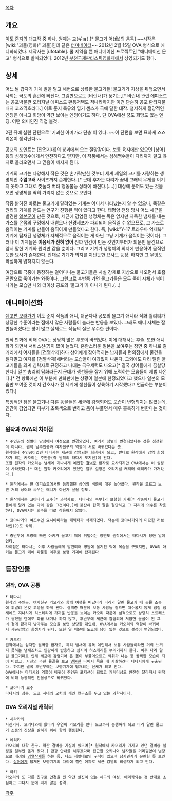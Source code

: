 [[목차]]

== 개요 ==
[[이토 준지]]의 대표작 중 하나. 원제는 교(ギョ).[* 물고기 어(魚)의 음독] ~~시작은 [wiki:"괴물(영화)" 괴물]인데 끝은 [[터미네이터]]~~ 2012년 2월 15일 OVA 형식으로 애니화되었다. 제작사는 [ufotable]. 쿨 제약을 깬 애니메이션 프로젝트인 "애니메이션 문고" 형식으로 발매되었다. 2012년 [[부천국제판타스틱영화제]]에서 상영되기도 했다. 

== 상세 ==
어느 날 갑자기 기계 발을 달고 해변으로 상륙한 물고기들! 물고기가 지상을 뒤덮으면서 사회는 극도의 혼란에 빠진다. 그림만으로도 [비린내]가 풍기는,[* 비린내 관련 에피소드는 공포박물관 오리지널 에피소드 환통저택도 적나라하지만 이건 단순히 공포 환타지물내지 코즈믹호러다.] 이토 준지 특유의 엽기 센스가 극에 달한 대작. 철저하게 절망적인 엔딩은 아니고 희망이 약간 보이는 엔딩이기도 하다.  단 OVA에선 꿈도 희망도 없는 엔딩. 어떤 의미인진 직접 볼것.

2편 뒤에 실린 단편으로 '기괴한 아미가라 단층'이 있다. ~~이 단편을 보면 묘하게 죠죠리온이 생각난다~~

공포의 포인트는 [안전지대]의 붕괴에서 오는 절망감이다. 보통 육지에만 있으면 [상어] 등의 심해맹수에게서 안전하다고 믿지만, 이 작품에서는 심해맹수들이 다리까지 달고 육지로 올라오면서 그 믿음이 깨지게 된다.

기계의 크기는 다양해서 작은 것은 손가락만한 것부터 세계 제일의 크기를 자랑하는 생명체인 '''수염고래''' 사이즈까지 존재한다. [* 근데 후자는 다리가 끝내 고래의 무게를 이기지 못하고 그대로 찟눌려 버려 행동불능 상태에 빠진다.(....)] 대상에 문어도 있는 것을 보면 생명체를 딱히 가리지 않는 것으로 보인다.

작중 밝혀진 바로는 물고기에 달려있는 기계는 어디서 나타났는지 알 수 없으나, 똑같은 원리의 기계를 만드는 연구가 진행된 적이 있다고 한다. 태평양 전쟁 당시 어느 세균을 발견한 [[일본군]]이 만든 것으로, 세균에 감염된 생명체는 독은 없지만 지독한 냄새를 내는 가스를 온몸의 구멍에서 내뿜으나 신경세포가 파괴되어 움직일 수 없으므로, 그 가스로 움직이는 기계를 만들어 움직이게 만들었다고 한다. 즉, [wiki:"Y-17 트라우마 억제복" 기계에 탑재된 생명체가 자체적으로 움직이는 게 아닌 그냥 기계가 움직이는 것이다]. 그러나 이 기계들은 '''이음세가 전혀 없어''' 진짜 인간이 만든 것인지부터가 의문인 물건으로 앞서 말한 기계와 원리만 같을 뿐이다. 그리고 기계가 생명체의 의지에 반응하여 움직인 듯한 묘사가 존재한다. 반대로 기계가 의지를 지닌듯한 묘사도 등장.  하지만 그 무엇도 확실하게 밝혀지지 않는다. 

여담으로 극중에 등장하는 걸어다니는 물고기들은 사실 강제로 지상으로 나오면서 호흡곤란으로 죽어가는 와중이다. 그런고로 후반쯤 가면 물고기들은 모두 죽어 시체가 썩어 나가는 모습만 나와 더이상 공포의 '물고기'가 아니게 된다.(...)
== 애니메이션화 ==
[http://animage.net/board/read.php?id=ani_news&page=1&code=11860 예고편 보러가기]
이토 준지 작품의 애니, 더군다나 공포의 물고기 애니라 작화 퀄리티가 상당한 수준이라는 점에서 많은 사람들이 놀라는 반응을 보였다. 그래도 애니 자체는 잘 만들어졌다는 평이 많고 실제로도 작품의 질은 우수한 편이다.

원작 만화에 비해 OVA는 상당히 많은 부분이 바뀌었다. 이에 대해서는 후술. 또한 애니화가 되면서 서비스신(?)이 많이 늘었다.
혼란스러운 일본을 보여주는 장면 중 하나로 길거리에서 여자들을 [검열삭제]하다 상어에게 잡아먹히는 남자들과 편의점에서 물건을 털다말고 여자를 [검열삭제]해버리는 모습들이 여과없이 나온다. 그외에도 다리 달린 물고기들을 외계 침략자로 규정하고 나대는 극우세력도 나오고[* 결국 상어들에게 끔살당한다.] 일본 총리의 담화라든지 군대가 생선들을 잡기 위해 노력하는 모습들이 제법 나온다.[* 전 항목에선 이 부분에 만화판에는 상황이 일본에 한정되었다고 했으나 일본의 모습만 보여준 것이지 간호사가 전 세계에 생선들이 상륙하기 시작했다고 언급하는 부분이 있다.]
 
특징적인 점은 물고기나 다른 동물들은 세균에 감염되어도 모습이 변형되지는 않았는데, 인간이 감염되면 피부가 초록색으로 변하고 몸이 부풀면서 매우 흉측하게 변한다는 것이다.

=== 원작과 OVA의 차이점 ===
 * 주인공의 성별이 남성에서 여성으로 변경되었다. 여기서 성별이 변경되었다는 것은 성전환이 아니라, 원작 남주인공과 여자친구의 역할이 서로 바뀌었다는 뜻. 
 원작에서 주인공이었던 타다시는 세균에 감염되는 희생자가 되고, 반대로 원작에서 감염 희생자가 되는 카오리는 주인공(즉 원작의 타다시 포지션)이 된다. 
 또한 원작의 카오리는 냄새에 지나치게 예민한 [[결벽증]] 환자로 묘사되지만 OVA에서는 이 설정이 사라졌다.[* 대신 원작 카오리에게 있었던 일부 설정은 오리지널 캐릭터 에리카가 가져갔다.]

 * 원작에서는 한 에피소드에서만 등장했던 상어의 비중이 매우 높아졌다. 원작을 모르고 보면 거의 상어와 싸우는 애니가 아닌가 싶을 정도.

 * 원작에서는 코야나기 교수[* 과학자로, 타다시의 숙부]가 보행형 기계[* 작중에서 물고기들에게 달려 있는 다리 같은 그것이다.]에 붙잡혀 한쪽 팔을 절단하고 그 자리에 [[의수]]를 착용하나, OVA에서는 의수를 따로 착용하지 않았다.

 * 코야나기의 여조수인 요시야마라는 캐릭터가 삭제되었다. 덕분에 코야나기와의 미묘한 러브라인(?)도 삭제.

 * 중반부에 도랑에 빠진 아키가 물고기 떼에 뒤덮이는 장면도 원작에서는 타다시가 당한 일이었다. 
 차이점은 타다시는 이후 사람들에게 발견되어 병원에 옮겨진 덕에 목숨을 구했지만, OVA의 아키는 물고기 떼에 파묻힌 이후로 보행 기계에 탑제된다

== 등장인물 ==
=== 원작, OVA 공통 ===
 * 타다시
 원작의 주인공. 여자친구 카오리와 함께 여행을 떠났다가 다리가 달린 물고기 떼 출몰 소동에 휘말려 온갖 고생을 하게 된다. 결벽증 때문에 보통 사람들 같으면 대수롭지 않게 넘길 냄새에도 지나치게 히스테리에 가까운 반응을 보이는 카오리 때문에 심적으로도 상당히 스트레스가 쌓였을 텐데도 화를 내거나 하지 않고, 후반부에 세균에 감염되어 처참한 몰골이 된 그녀 곁에 끝까지 남아주는 모습을 보면 상당한 [[대인배]]. OVA에서는 카오리와 역할이 바뀌어서 세균감염의 희생자가 된다. 또한 일 때문에 도쿄에 남아 있는 것으로 설정이 변경되었다.

 * 카오리
 원작에서는 심각한 결벽증 환자로, 특히 냄새에 유독 예민해서 보통 사람들이라면 거의 느끼지 못하는 냄새조차도 민감하게 반응하고 심지어 히스테리를 부리기까지 한다. 이후 다리 달린 물고기떼로 인해 세균에 감염되어 온 몸이 부풀어오르고 악취가 나는 등 끔찍한 모습이 되어 버렸고, 자신의 추한 몰골을 보고 [[멘붕]]한 나머지 목을 매 자살하려다 타다시에게 구출된다. 하지만 결국 후반부에는 보행기계에 탑재되는 신세가 되고 만다. 
 OVA에서는 타다시와 역할이 바뀌어 주인공 포지션이 되었고 캐릭터성도 완전히 달라져서 원작에 비해 능동적인 인물상으로 바뀌었다. 

 * 코야나기 교수
 타다시의 삼촌. 도쿄 시내의 모처에 개인 연구소를 두고 있는 과학자이다.

=== OVA 오리지널 캐릭터 ===
 * 시라카와
 사진기자. 오키나와에 왔다가 우연히 카오리를 만나 도쿄까지 동행하게 되고 다리 달린 물고기 소동의 진상을 밝히기 위해 함께 행동한다.

 * 에리카
 카오리의 대학 친구. 약간 결벽증 기질이 있으며[* 원작에서 카오리가 가지고 있던 결벽증 설정을 일부만 옮겨 왔다.] 관광 안내를 해주겠다며 접근한 오키나와 남자들을 거리낌없이 별장으로 데려와 [[검열삭제]]를 하는 등, 다소 제멋대로인 구석이 있으며 남자관계가 문란한 듯 보인다. [[상어]]에게 탑재된 보행기계의 다리에 찔린 여파로 세균 감염의 희생자가 되고 만다.

 * 아키
 카오리의 또 다른 친구로 [[안경]]을 낀 약간 살집이 있는 체구의 여성. 에리카와는 정 반대로 소심하고 그다지 눈에 띄지 않는 성격.  

[[각주]]
